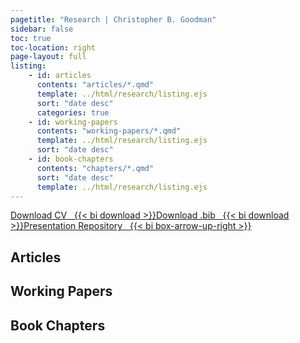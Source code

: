 ```yaml
---
pagetitle: "Research | Christopher B. Goodman"
sidebar: false
toc: true
toc-location: right
page-layout: full
listing:
    - id: articles
      contents: "articles/*.qmd"
      template: ../html/research/listing.ejs
      sort: "date desc"
      categories: true
    - id: working-papers
      contents: "working-papers/*.qmd"
      template: ../html/research/listing.ejs
      sort: "date desc"
    - id: book-chapters
      contents: "chapters/*.qmd"
      sort: "date desc"
      template: ../html/research/listing.ejs
---
```


<a href="/files/vita.pdf"  class="btn btn-outline-secondary" target="_blank" rel="noopener noreferrer">Download CV&nbsp;&nbsp;&nbsp;{{< bi download >}}</a><a href="/files/goodman-publications.bib"  class="btn btn-outline-secondary" target="_blank" rel="noopener noreferrer">Download .bib&nbsp;&nbsp;&nbsp;{{< bi download >}}</a><a href="https://slides.cgoodman.com"  class="btn btn-outline-secondary" target="_blank" rel="noopener noreferrer">Presentation Repository&nbsp;&nbsp;&nbsp;{{< bi box-arrow-up-right >}}</a>

## Articles

:::{#articles}
:::

## Working Papers

:::{#working-papers}
:::

## Book Chapters

:::{#book-chapters}
:::
